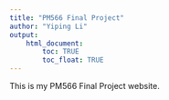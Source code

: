 ```yaml
---
title: "PM566 Final Project"
author: "Yiping Li"
output: 
    html_document:
        toc: TRUE
        toc_float: TRUE
---
```



This is my PM566 Final Project website.
